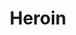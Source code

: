 ---
title: Heroin
aka:
  - diacetylmorphine
  - smack
  - brown
duration_chart_title: Insufflated Duration of Heroin
duration_chart:
  total: 3–7 hours
  onset: 35s
  coming_up: 35s
  plateau: 45m
  coming_down: 2h
  after_effects: 135m
positive_effects: euphoria, relaxation, analgesia
neutral_effects: disinhibition
negative_effects: nausea, itching, constipation, respiratory depression
image_location: /src/assets/Images/Heroin/Heroin (structural formula).png
dosage_table:
  title: Insufflated Dosage of Heroin
  threshold: 5 mg
  light: 7.5–20 mg
  common: 20–35 mg
  strong: 35–50 mg
  heavy: 50+ mg
--- 